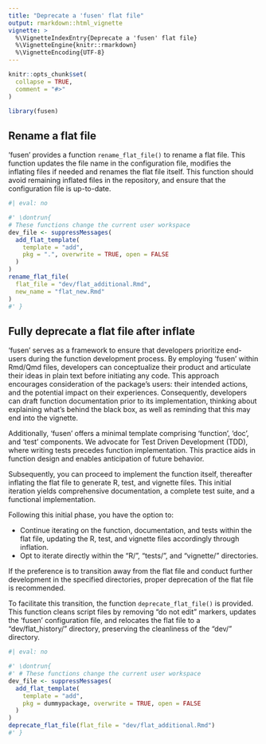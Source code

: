 ```yaml
---
title: "Deprecate a 'fusen' flat file"
output: rmarkdown::html_vignette
vignette: >
  %\VignetteIndexEntry{Deprecate a 'fusen' flat file}
  %\VignetteEngine{knitr::rmarkdown}
  %\VignetteEncoding{UTF-8}
---
```


```r
knitr::opts_chunk$set(
  collapse = TRUE,
  comment = "#>"
)
```

```r
library(fusen)
```

<!-- WARNING - This vignette is generated by {fusen} from dev/flat_deprecate_flat_files.Rmd: do not edit by hand -->




## Rename a flat file

'fusen' provides a function `rename_flat_file()` to rename a flat file. This function updates the file name in the configuration file, modifies the inflating files if needed and renames the flat file itself. 
This function should avoid remaining inflated files in the repository, and ensure that the configuration file is up-to-date.

```r
#| eval: no

#' \dontrun{
# These functions change the current user workspace
dev_file <- suppressMessages(
  add_flat_template(
    template = "add",
    pkg = ".", overwrite = TRUE, open = FALSE
  )
)
rename_flat_file(
  flat_file = "dev/flat_additional.Rmd",
  new_name = "flat_new.Rmd"
)
#' }
```



## Fully deprecate a flat file after inflate

'fusen' serves as a framework to ensure that developers prioritize end-users during the function development process. By employing 'fusen' within Rmd/Qmd files, developers can conceptualize their product and articulate their ideas in plain text before initiating any code. This approach encourages consideration of the package's users: their intended actions, and the potential impact on their experiences. Consequently, developers can draft function documentation prior to its implementation, thinking about explaining what's behind the black box, as well as reminding that this may end into the vignette.

Additionally, 'fusen' offers a minimal template comprising 'function', 'doc', and 'test' components. We advocate for Test Driven Development (TDD), where writing tests precedes function implementation. This practice aids in function design and enables anticipation of future behavior.

Subsequently, you can proceed to implement the function itself, thereafter inflating the flat file to generate R, test, and vignette files. This initial iteration yields comprehensive documentation, a complete test suite, and a functional implementation.

Following this initial phase, you have the option to:

- Continue iterating on the function, documentation, and tests within the flat file, updating the R, test, and vignette files accordingly through inflation.
- Opt to iterate directly within the "R/", "tests/", and "vignette/" directories.

If the preference is to transition away from the flat file and conduct further development in the specified directories, proper deprecation of the flat file is recommended.

To facilitate this transition, the function `deprecate_flat_file()` is provided. This function cleans script files by removing "do not edit" markers, updates the 'fusen' configuration file, and relocates the flat file to a "dev/flat_history/" directory, preserving the cleanliness of the "dev/" directory.

```r
#| eval: no

#' \dontrun{
#' # These functions change the current user workspace
dev_file <- suppressMessages(
  add_flat_template(
    template = "add",
    pkg = dummypackage, overwrite = TRUE, open = FALSE
  )
)
deprecate_flat_file(flat_file = "dev/flat_additional.Rmd")
#' }
```




